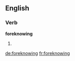 ==English==

===Verb===
'''foreknowing'''

# {{third-person singular of|[[foreknow]]}}

[[de:foreknowing]]
[[fr:foreknowing]]